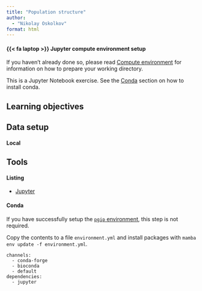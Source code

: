 ```yaml
---
title: "Population structure"
author:
  - "Nikolay Oskolkov"
format: html
---
```


::: {.callout-important collapse=true}

#### {{< fa laptop >}} Jupyter compute environment setup

If you haven't already done so, please read [Compute
environment](../compute_environment/index.qmd) for information on how
to prepare your working directory.

This is a Jupyter Notebook exercise. See the
[Conda](../compute_environment/index.qmd#sec-compute-environment-conda)
section on how to install conda.

:::

::: {.callout-tip collapse=true}

## Learning objectives

:::

::: {.callout-note collapse=true}

## Data setup

:::{.panel-tabset}

#### Local

:::

:::

::: {.callout-note collapse=true}

## Tools

:::{.panel-tabset}

#### Listing

- [Jupyter](https://jupyter.org/)

#### Conda

::: {.callout-note}

If you have successfully setup the [`pgip`
environment](../compute_environment/index.qmd#sec-compute-environment-conda),
this step is not required.

:::

Copy the contents to a file `environment.yml` and install packages
with `mamba env update -f environment.yml`.

```{lang="text" }
channels:
  - conda-forge
  - bioconda
  - default
dependencies:
  - jupyter
```

:::

:::
